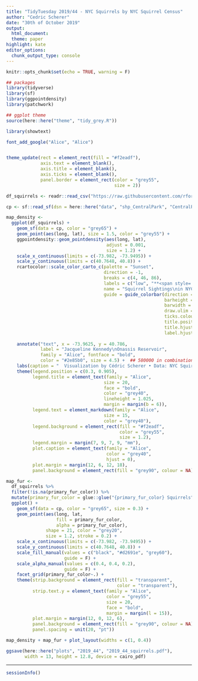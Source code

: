 ```yaml
---
title: "TidyTuesday 2019/44 - NYC Squirrels by NYC Squirrel Census"
author: "Cedric Scherer"
date: "30th of October 2019"
output:
  html_document:
  theme: paper
highlight: kate
editor_options:
  chunk_output_type: console
---
```

  
```r
knitr::opts_chunk$set(echo = TRUE, warning = F)
```

```r
## packages
library(tidyverse)
library(sf)
library(ggpointdensity)
library(patchwork)

## ggplot theme
source(here::here("theme", "tidy_grey.R"))

library(showtext)

font_add_google("Alice", "Alice")


theme_update(rect = element_rect(fill = "#f2eadf"),
             axis.text = element_blank(),
             axis.title = element_blank(),
             axis.ticks = element_blank(),
             panel.border = element_rect(color = "grey55", 
                                         size = 2))
```

```r
df_squirrels <- readr::read_csv("https://raw.githubusercontent.com/rfordatascience/tidytuesday/master/data/2019/2019-10-29/nyc_squirrels.csv")

cp <- sf::read_sf(dsn = here::here("data", "shp_CentralPark", "CentralPark.shp"), layer = "CentralPark")
```

```r
map_density <- 
  ggplot(df_squirrels) +
    geom_sf(data = cp, color = "grey65") +
    geom_point(aes(long, lat), size = 1.5, color = "grey55") +
    ggpointdensity::geom_pointdensity(aes(long, lat),
                                      adjust = 0.001,
                                      size = 1.2) +
    scale_x_continuous(limits = c(-73.982, -73.9495)) +
    scale_y_continuous(limits = c(40.7648, 40.8)) +
    rcartocolor::scale_color_carto_c(palette = "Sunset", 
                                     direction = -1,
                                     breaks = c(4, 46, 86),
                                     labels = c("low", "**<span style='font-family:Cambria'>←  </span> Clustering of Sightings <span style='font-family:Cambria'>  →</span>**", "high"),
                                     name = "Squirrel Sightings\nin NYC's Central Park",
                                     guide = guide_colorbar(direction = "horizontal",
                                                            barheight = unit(3, units = "mm"), 
                                                            barwidth = unit(100, units = "mm"),
                                                            draw.ulim = FALSE, 
                                                            ticks.colour = "transparent",
                                                            title.position = 'top',
                                                            title.hjust = 0.5, 
                                                            label.hjust = 0.5)) +
    
    annotate("text", x = -73.9625, y = 40.786, 
             label = "Jacqueline Kennedy\nOnassis Reservoir",
             family = "Alice", fontface = "bold", 
             color = "#2e85b0", size = 4.5) +  ## 580000 in combination with palette = "Burg"
    labs(caption = "  Visualization by Cédric Scherer • Data: NYC Squirrel Census • Map: OpenStreetMap") +
    theme(legend.position = c(0.3, 0.905),
          legend.title = element_text(family = "Alice",
                                     size = 20,
                                     face = "bold",
                                     color = "grey40",
                                     lineheight = 1.025,
                                     margin = margin(b = 6)), 
          legend.text = element_markdown(family = "Alice",
                                     size = 15,
                                     color = "grey40"),
          legend.background = element_rect(fill = "#f2eadf", 
                                           color = "grey55", 
                                           size = 1.2),
          legend.margin = margin(7, 9, 7, 9, "mm"),
          plot.caption = element_text(family = "Alice", 
                                      color = "grey40", 
                                      hjust = 0),
          plot.margin = margin(12, 6, 12, 18),
          panel.background = element_rect(fill = "grey90", colour = NA))
```

```r
map_fur <- 
  df_squirrels %>% 
  filter(!is.na(primary_fur_color)) %>% 
  mutate(primary_fur_color = glue::glue("{primary_fur_color} Squirrels")) %>% 
  ggplot() +
    geom_sf(data = cp, color = "grey65", size = 0.3) +
    geom_point(aes(long, lat, 
                   fill = primary_fur_color,
                   alpha = primary_fur_color),
               shape = 21, color = "grey20", 
               size = 1.2, stroke = 0.2) +
    scale_x_continuous(limits = c(-73.982, -73.9495)) +
    scale_y_continuous(limits = c(40.7648, 40.8)) +
    scale_fill_manual(values = c("black", "#d2691e", "grey60"),
                      guide = F) +
    scale_alpha_manual(values = c(0.4, 0.4, 0.2),
                      guide = F) +
    facet_grid(primary_fur_color~.) +
    theme(strip.background = element_rect(fill = "transparent",
                                          color = "transparent"),
          strip.text.y = element_text(family = "Alice", 
                                      color = "grey55",
                                      size = 20,
                                      face = "bold",
                                      margin = margin(l = 15)),
          plot.margin = margin(12, 0, 12, 6),
          panel.background = element_rect(fill = "grey90", colour = NA),
          panel.spacing = unit(20, "pt"))
```

```r
map_density + map_fur + plot_layout(widths = c(1, 0.4))

ggsave(here::here("plots", "2019_44", "2019_44_squirrels.pdf"), 
       width = 13, height = 12.8, device = cairo_pdf)
```

***

```r
sessionInfo()
```

